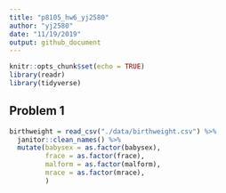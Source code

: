 ```yaml
---
title: "p8105_hw6_yj2580"
author: "yj2580"
date: "11/19/2019"
output: github_document
---
```


```r
knitr::opts_chunk$set(echo = TRUE)
library(readr)
library(tidyverse)
```

## Problem 1
```r
birthweight = read_csv("./data/birthweight.csv") %>%
  janitor::clean_names() %>%
  mutate(babysex = as.factor(babysex), 
         frace = as.factor(frace), 
         malform = as.factor(malform), 
         mrace = as.factor(mrace), 
         )
```

